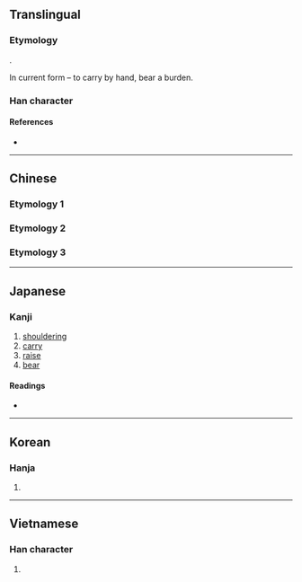 {{character info/new}}
{{also|擔}}
==Translingual==

===Etymology===
{{Han etyl}}
{{Han simp|擔|f=詹|t=旦}}.

In current form {{Han compound|手|alt1=扌|t1=hand|旦|ls=psc|c1=s|c2=p}} – to carry by hand, bear a burden.

===Han character===
{{Han char|rn=64|rad=手|as=05|sn=8|four=|canj=QAM|ids=⿰扌旦}}

====References====
* {{Han ref|kx=0424.190|dkj=11941|dj=0772.150|hdz=31851.040|uh=62C5|ud=25285}}

----

==Chinese==

===Etymology 1===
{{zh-see|擔}}

===Etymology 2===
{{zh-see|撣|v}}

===Etymology 3===
{{zh-see|揭|v}}

----

==Japanese==

===Kanji===
{{ja-kanji|grade=6|rs=手05}}

# [[shouldering]]
# [[carry]]
# [[raise]]
# [[bear]]

====Readings====
* {{ja-readings|on=[[たん]] (tan)|kun=[[になう]] (ninau), [[かつぐ]] (katsugu)}}

----

==Korean==

===Hanja===
{{ko-hanja|hangeul=단|eumhun=|rv=dan|mr=tan|y=tan}}

# {{defn|lang=ko|sort=手05}}

----

==Vietnamese==

===Han character===
{{vi-hantu|[[đam]], [[đảm]], [[đẵn]], [[đắn]], [[đẵm]], [[tạ]]|rs=手05}}

# {{defn|lang=vi|sort=手05}}